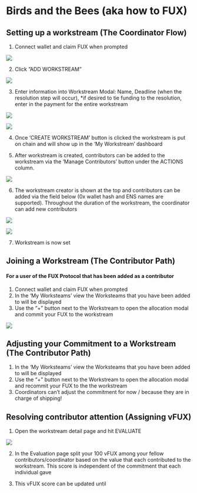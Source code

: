 # Birds and the Bees (aka how to FUX)

## Setting up a workstream (The Coordinator Flow)

1. Connect wallet and claim FUX when prompted

![](/image6.png)

2. Click ”ADD WORKSTREAM”

![](/image1.png)

3. Enter information into Workstream Modal: Name, Deadline (when the resolution step will occur), *if desired to tie funding to the resolution, 
enter in the payment for the entire workstream

![](/image9.png)

![](/image2.png)

4. Once ‘CREATE WORKSTREAM’ button is clicked the workstream is put on chain and will show up in the ‘My Workstream’ dashboard

5. After workstream is created, contributors can be added to the workstream via the ‘Manage Contributors’ button under the ACTIONS column.

![](/image7.png)

6. The workstream creator is shown at the top and contributors can be added via the field below (0x wallet hash and ENS names are supported). 
Throughout the duration of the workstream, the coordinator can add new contributors

![](/image8.png)

![](/image4.png)

7. Workstream is now set

## Joining a Workstream (The Contributor Path)
#### For a user of the FUX Protocol that has been added as a contributor 
1. Connect wallet and claim FUX when prompted
2. In the ‘My Worksteams’ view the Worksteams that you have been added to will be displayed
3. Use the “+” button next to the Workstream to open the allocation modal and commit your FUX to the workstream

![](/image5.png)

## Adjusting your Commitment to a Workstream (The Contributor Path)

1. In the ‘My Worksteams’ view the Worksteams that you have been added to will be displayed
2. Use the “+” button next to the Workstream to open the allocation modal and recommit your FUX to the the workstream
3. Coordinators can’t adjust the commitment for now / because they are in charge of shipping!

## Resolving contributor attention (Assigning vFUX)

1. Open the workstream detail page and hit EVALUATE

![](/image3.png)

2. In the Evaluation page split your 100 vFUX among your fellow contributors/coordinator based on the value that each contributed to the workstream. This score is independent of the commitment that each individual gave

3. This vFUX score can be updated until

















